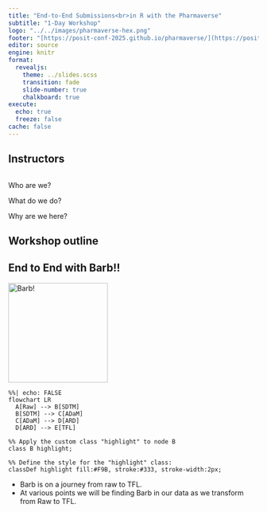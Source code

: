 ```yaml
---
title: "End-to-End Submissions<br>in R with the Pharmaverse"
subtitle: "1-Day Workshop"
logo: "../../images/pharmaverse-hex.png"
footer: "[https://posit-conf-2025.github.io/pharmaverse/](https://posit-conf-2025.github.io/pharmaverse/)" 
editor: source
engine: knitr
format: 
  revealjs: 
    theme: ../slides.scss
    transition: fade
    slide-number: true
    chalkboard: true
execute:
  echo: true
  freeze: false
cache: false
--- 
```


## Instructors

:::: {.columns}

::: {.column}
 
:::
::: {.column}

:::

::::

Who are we? 

What do we do? 

Why are we here? 

## Workshop outline

## End to End with Barb!!

<div style="text-align: left;"> <img src="barb.png" alt="Barb!" style="width: 200px;"/> </div>
 
```mermaid
%%| echo: FALSE
flowchart LR
  A[Raw] --> B[SDTM]
  B[SDTM] --> C[ADaM]
  C[ADaM] --> D[ARD]
  D[ARD] --> E[TFL]
  
%% Apply the custom class "highlight" to node B
class B highlight;

%% Define the style for the "highlight" class:
classDef highlight fill:#F9B, stroke:#333, stroke-width:2px;  
```

* Barb is on a journey from raw to TFL.
* At various points we will be finding Barb in our data as we transform from Raw to TFL.




